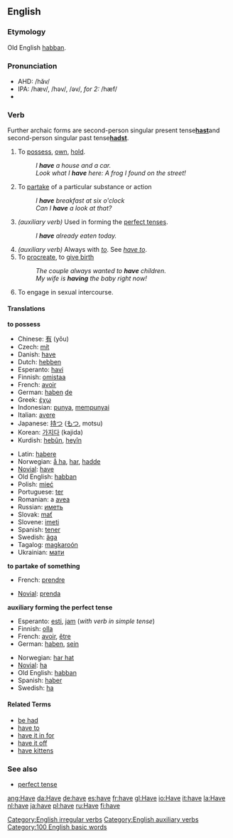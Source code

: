 ==English==

{{rank|on|her|which|25|have|or|from|this}}

===Etymology===
Old English [[habban]].

===Pronunciation===
*AHD: /hăv/
*IPA: /hæv/, /həv/, /əv/, ''for 2:'' /hæf/
*{{audio|en-us-have.ogg|Audio (US)}}

===Verb===
[[Category:English irregular verbs]]
{{en-verb2|'''to have'''|'''[[has]] '''or, archaic,''' [[hath]]'''|'''[[had]]'''|'''[[had]]'''|'''[[having]]'''}}
{{red}}
Further archaic forms are second-person singular present tense''' [[hast]] '''and second-person singular past tense''' [[hadst]]'''.
{{bottom}}

#{{transitive}} To [[possess]], [[own]], [[hold]].
#:''I '''have''' a house and a car.''
#:''Look what I '''have''' here: A frog I found on the street!''
#{{transitive}} To [[partake]] of a particular substance or action
#:''I '''have''' breakfast at six o'clock''
#:''Can I '''have''' a look at that?''
#''(auxiliary verb)'' Used in forming the [[perfect tense]]s.
#:''I '''have''' already eaten today.''
#''(auxiliary verb)'' Always with ''[[to]]''. See ''[[have to]]''.
#To [[procreate]], to [[give birth]]
#:''The couple always wanted to '''have''' children.''
#:''My wife is '''having''' the baby right now!''
#To engage in sexual intercourse.

====Translations====
'''to possess'''
{{top}}
*Chinese: [[有]] (yǒu) 
*Czech: [[mít]] 
*Danish: [[have]] 
*Dutch: [[hebben]] 
*Esperanto: [[havi]] 
*Finnish: [[omistaa]] 
*French: [[avoir]]
*German: [[haben]] [[:de:haben|de]]
*Greek: [[έχω]] 
*Indonesian: [[punya]], [[punya|mempunyai]] 
*Italian: [[avere]]
*Japanese: [[持つ]] ([[もつ]], motsu)
*Korean: [[가지다]] (kajida)
*Kurdish: [[hebûn]], [[heyîn]]
{{mid}}
*Latin: [[habere]]
*Norwegian: [[å ha]], [[har]], [[hadde]]
*[[Novial]]: [[have]]
*Old English: [[habban]]
*Polish: [[mieć]]
*Portuguese: [[ter]]
*Romanian: a [[avea]]
*Russian: [[иметь]]
*Slovak: [[mať]]
*Slovene: [[imeti]]
*Spanish: [[tener]]
*Swedish: [[äga]]
*Tagalog: [[magkaroón]]
*Ukrainian: [[мати#Verb|мати]]
{{bottom}}

'''to partake of something'''
{{top}}
*French: [[prendre]]
{{mid}}
*[[Novial]]: [[prenda]]
{{bottom}}

'''auxiliary forming the perfect tense'''
{{top}}
*Esperanto: [[esti]], [[jam]] (''with verb in simple tense'')
*Finnish: [[olla]]
*French: [[avoir]], [[être]]
*German: [[haben]], [[sein]]
{{mid}}
*Norwegian: [[har hat]]
*[[Novial]]: [[ha]]
*Old English: [[habban]]
*Spanish: [[haber]]
*Swedish: [[ha]]
{{bottom}}

====Related Terms====
*[[be had]]
*[[have to]]
*[[have it in for]]
*[[have it off]]
*[[have kittens]]

===See also===
*[[perfect tense]]

[[Category:English auxiliary verbs]]
[[Category:100 English basic words]]

[[ang:Have]]
[[da:Have]]
[[de:have]]
[[es:have]]
[[fr:have]]
[[gl:Have]]
[[io:Have]]
[[it:have]]
[[la:Have]]
[[nl:have]]
[[ja:have]]
[[pl:have]]
[[ru:Have]]
[[fi:have]]